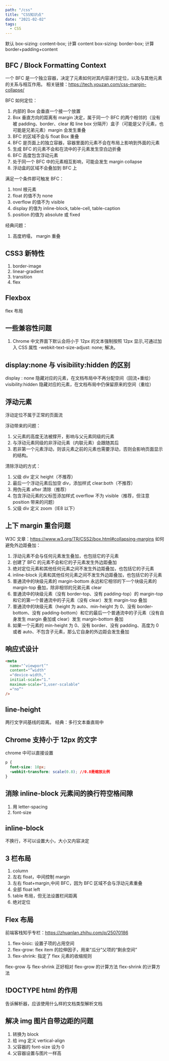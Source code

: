 ```yaml
---
path: "/css"
title: "CSS知识点"
date: "2021-02-02"
tags:
  - CSS
---
```


默认 box-sizing: content-box; 计算 content
box-sizing: border-box; 计算 border+padding+content

## BFC / Block Formatting Context

一个 BFC 是一个独立容器，决定了元素如何对其内容进行定位，以及与其他元素的关系与相互作用。
相关链接：https://tech.youzan.com/css-margin-collapse/

BFC 如何定位：

1. 内部的 Box 会垂直一个接一个放置
2. Box 垂直方向的距离有 margin 决定，属于同一个 BFC 的两个相邻的（没有被 padding、border、clear 和 line box 分隔开）盒子（可能是父子元素，也可能是兄弟元素）margin 会发生重叠
3. BFC 的区域不会与 float Box 重叠
4. BFC 是页面上的独立容器，容器里面的元素不会在布局上影响到外面的元素
5. 生成 BFC 的元素不会和在流中的子元素发生空白边折叠
6. BFC 高度包含浮动元素
7. 处于同一个 BFC 中的元素相互影响，可能会发生 margin collapse
8. 浮动盒的区域不会叠加到 BFC 上

满足一个条件即可触发 BFC：

1. html 根元素
2. float 的值不为 none
3. overflow 的值不为 visible
4. display 的值为 inline-block, table-cell, table-caption
5. position 的值为 absolute 或 fixed

经典问题：

1. 高度坍塌， margin 重叠

## CSS3 新特性

1. border-image
2. linear-gradient
3. transition
4. flex

## Flexbox

flex 布局

## 一些兼容性问题

1. Chrome 中文界面下默认会将小于 12px 的文本强制按照 12px 显示,可通过加入 CSS 属性 -webkit-text-size-adjust: none; 解决。

## display:none 与 visibility:hidden 的区别

display : none 隐藏对应的元素，在文档布局中不再分配空间（回流+重绘）
visibility:hidden 隐藏对应的元素，在文档布局中仍保留原来的空间（重绘）

## 浮动元素

浮动定位不属于正常的页面流

浮动带来的问题：

1. 父元素的高度无法被撑开，影响与父元素同级的元素
2. 与浮动元素同级的非浮动元素（内联元素）会跟随其后
3. 若非第一个元素浮动，则该元素之前的元素也需要浮动，否则会影响页面显示的结构。

清除浮动的方式：

1. 父级 div 定义 height（不推荐）
2. 最后一个浮动元素后加空 div，添加样式 clear:both（不推荐）
3. 用伪元素 after 清除（推荐）
4. 包含浮动元素的父标签添加样式 overflow 不为 visible（推荐，但注意 position 带来的问题）
5. 父级 div 定义 zoom（IE8 以下）

## 上下 margin 重合问题

W3C 文章：https://www.w3.org/TR/CSS2/box.html#collapsing-margins
如何避免外边距叠加：

1. 浮动元素不会与任何元素发生叠加，也包括它的子元素
2. 创建了 BFC 的元素不会和它的子元素发生外边距叠加
3. 绝对定位元素和其他任何元素之间不发生外边距叠加，也包括它的子元素
4. inline-block 元素和其他任何元素之间不发生外边距叠加，也包括它的子元素
5. 普通流中的块级元素的 margin-bottom 永远和它相邻的下一个块级元素的 margin-top 叠加，除非相邻的兄弟元素 clear
6. 普通流中的块级元素（没有 border-top、没有 padding-top）的 margin-top 和它的第一个普通流中的子元素（没有 clear）发生 margin-top 叠加
7. 普通流中的块级元素（height 为 auto、min-height 为 0、没有 border-bottom、没有 padding-bottom）和它的最后一个普通流中的子元素（没有自身发生 margin 叠加或 clear）发生 margin-bottom 叠加
8. 如果一个元素的 min-height 为 0、没有 border、没有 padding、高度为 0 或者 auto、不包含子元素，那么它自身的外边距会发生叠加

## 响应式设计

```html
<meta
  name="’viewport’"
  content="”width"
  ="device-width,"
  initial-scale="1."
  maximum-scale="1,user-scalable"
  ="no”"
/>
```

## line-height

两行文字间基线的距离。
经典：多行文本垂直局中

## Chrome 支持小于 12px 的文字

chrome 中可以直接设置

```css
p {
  font-size: 10px;
  -webkit-transform: scale(0.8); //0.8是缩放比例
}
```

## 消除 inline-block 元素间的换行符空格间隙

1. 用 letter-spacing
2. font-size

## inline-block

不换行，不可以设置大小，大小又内容决定

## 3 栏布局

1. column
2. 左右 float，中间控制 margin
3. 左右 float+margin,中间 BFC，因为 BFC 区域不会与浮动元素重叠
4. 全部 float left
5. table 布局，但无法设置栏间距离
6. 绝对定位

## Flex 布局

前端客栈知乎专栏：https://zhuanlan.zhihu.com/p/25070186

1. flex-bisic: 设置子项的占用空间
1. flex-grow: flex item 的拉伸因子，用来“瓜分”父项的“剩余空间”
1. flex-shrink: 指定了 flex 元素的收缩规则

flex-grow 与 flex-shrink 正好相对
flex-grow 的计算方法
flex-shrink 的计算方法

## !DOCTYPE html 的作用

告诉解析器，应该使用什么样的文档类型解析文档

## 解决 img 图片自带边距的问题

1. 转换为 block
2. 给 img 定义 vertical-align
3. 父容器的 font-size 设为 0
4. 父容器设置与图片一样高
